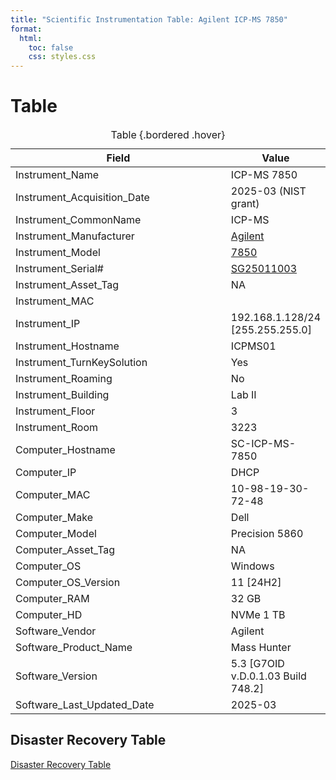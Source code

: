 ```yaml
---
title: "Scientific Instrumentation Table: Agilent ICP-MS 7850"
format:
  html:
    toc: false
    css: styles.css
---
```


# Table

| Field                          | Value |
|--------------------------------|-------|
| Instrument_Name                | ICP-MS 7850      |
| Instrument_Acquisition_Date    | 2025-03 (NIST grant) |
| Instrument_CommonName          | ICP-MS           |
| Instrument_Manufacturer        | [Agilent](https://www.agilent.com/)  |
| Instrument_Model               | [7850](https://www.agilent.com/en/product/atomic-spectroscopy/inductively-coupled-plasma-mass-spectrometry-icp-ms/icp-ms-instruments/7850-icp-ms)             |
| Instrument_Serial#             | [SG25011003](/assets/images/Agilent-ICP-MS-7850_Serial_plate.jpg)           |
| Instrument_Asset_Tag           | NA                   |
| Instrument_MAC                 |                      |
| Instrument_IP                  | 192.168.1.128/24 [255.255.255.0]     |
| Instrument_Hostname            | ICPMS01              |
| Instrument_TurnKeySolution     | Yes                  |
| Instrument_Roaming             | No                   |
| Instrument_Building            | Lab II               |
| Instrument_Floor               | 3                    |
| Instrument_Room                | 3223                 |
| Computer_Hostname              | SC-ICP-MS-7850       |
| Computer_IP                    | DHCP                 |
| Computer_MAC                   | 10-98-19-30-72-48    |
| Computer_Make                  | Dell                 |
| Computer_Model                 | Precision 5860       |
| Computer_Asset_Tag             | NA                   |
| Computer_OS                    | Windows              |
| Computer_OS_Version            | 11 [24H2]            |
| Computer_RAM                   | 32 GB                |
| Computer_HD                    | NVMe 1 TB            |
| Software_Vendor                | Agilent              |
| Software_Product_Name          | Mass Hunter          |
| Software_Version               | 5.3 [G7OID v.D.0.1.03 Build 748.2]     |
| Software_Last_Updated_Date     | 2025-03              |

: Table {.bordered .hover}

## Disaster Recovery Table
[Disaster Recovery Table](/Instrumentation/Disaster_Recovery_Table.qmd)